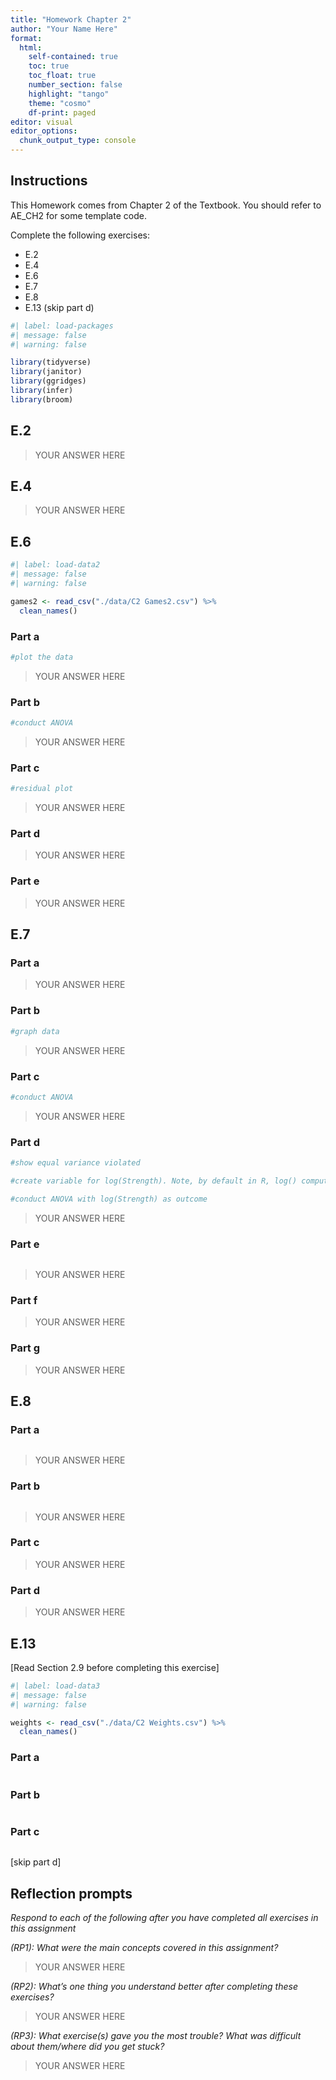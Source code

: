 ```yaml
---
title: "Homework Chapter 2"
author: "Your Name Here"
format: 
  html:
    self-contained: true
    toc: true
    toc_float: true
    number_section: false
    highlight: "tango"
    theme: "cosmo"
    df-print: paged
editor: visual
editor_options: 
  chunk_output_type: console
---
```


## Instructions

This Homework comes from Chapter 2 of the Textbook. You should refer to AE_CH2 for some template code.

Complete the following exercises:

+ E.2
+ E.4
+ E.6
+ E.7
+ E.8
+ E.13 (skip part d)

```r
#| label: load-packages
#| message: false
#| warning: false

library(tidyverse)
library(janitor)
library(ggridges)
library(infer)
library(broom)
```


## E.2

> YOUR ANSWER HERE

## E.4

> YOUR ANSWER HERE

## E.6

```r
#| label: load-data2
#| message: false
#| warning: false

games2 <- read_csv("./data/C2 Games2.csv") %>% 
  clean_names()
```

### Part a

```r
#plot the data

```

> YOUR ANSWER HERE

### Part b

```r
#conduct ANOVA

```

> YOUR ANSWER HERE

### Part c

```r
#residual plot

```

> YOUR ANSWER HERE

### Part d

> YOUR ANSWER HERE

### Part e

> YOUR ANSWER HERE

## E.7

### Part a

> YOUR ANSWER HERE

### Part b

```r
#graph data
```

> YOUR ANSWER HERE

### Part c

```r
#conduct ANOVA
```

> YOUR ANSWER HERE

### Part d

```r
#show equal variance violated

#create variable for log(Strength). Note, by default in R, log() computes the natural log

#conduct ANOVA with log(Strength) as outcome


```

> YOUR ANSWER HERE

### Part e

```r

```

> YOUR ANSWER HERE

### Part f

> YOUR ANSWER HERE

### Part g

> YOUR ANSWER HERE

## E.8

### Part a

```r

```

> YOUR ANSWER HERE

### Part b

```r

```

> YOUR ANSWER HERE

### Part c

> YOUR ANSWER HERE

### Part d

> YOUR ANSWER HERE

## E.13

[Read Section 2.9 before completing this exercise]

```r
#| label: load-data3
#| message: false
#| warning: false

weights <- read_csv("./data/C2 Weights.csv") %>% 
  clean_names()
```

### Part a

```r

```


### Part b

```r

```

### Part c

```r

```

[skip part d]

## Reflection prompts

*Respond to each of the following after you have completed all exercises in this assignment*

*(RP1): What were the main concepts covered in this assignment?*

> YOUR ANSWER HERE

*(RP2): What's one thing you understand better after completing these exercises?*

> YOUR ANSWER HERE

*(RP3): What exercise(s) gave you the most trouble? What was difficult about them/where did you get stuck?*

> YOUR ANSWER HERE


